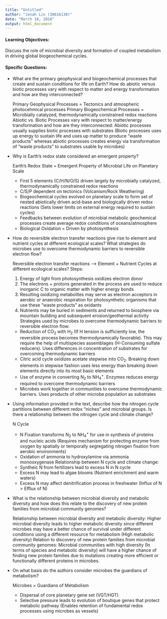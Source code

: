 ```yaml
---
title: "Untitled"
author: "Jonah Lin (30616130)"
date: "March 18, 2018"
output: html_document
---
```


#### Learning Objectives:
Discuss the role of microbial diversity and formation of coupled metabolism in driving global biogeochemical cycles.

#### Specific Questions:
* What are the primary geophysical and biogeochemical processes that create and sustain conditions for life on Earth? How do abiotic versus biotic processes vary with respect to matter and energy transformation and how are they interconnected?
    
    
    Primary Geophysical Processes = Tectonics and atmospheric photocehmical processes
    Primary Biogeochemical Processes = Microbially catalyzed, thermodynamically constrained redox reactions
    Abiotic vs. Biotic Processes vary with respect to matter/energy transformation and how are they interconnected:
    Abiotic processes usually supplies biotic processes with substrates (Biotic processes uses up energy to sustain life and uses up matter to produce "waste products" whereas abiotic processes creates energy via transformation of "waste products" to substrates usable by microbes)


* Why is Earth's redox state considered an emergent property?
    
    
    Earth's Redox State = Emergent Property of Microbial Life on Planetary Scale
    - First 5 elements (C/H/N/O/S) driven largely by microbially catalyzed, thermodynamically constrained redox reactions
    - C/S/P dependent on tectonics (Volcanism/Rock Weathering)
    - Biogeochemical cycles evolved on planetary scale to form set of nested abiotically driven acid-base and biologically driven redox reactions (Sets lower limits on external energy required to sustain cycles)
    - Feedbacks between evolution of microbial metabolic geochemical processes create average redox conditions of oceans/atmosphere
    - Biological Oxidation = Driven by photosynthesis


* How do reversible electron transfer reactions give rise to element and nutrient cycles at different ecological scales? What strategies do microbes use to overcome thermodynamic barriers to reversible electron flow?  
    
    
    Reversible electron transfer reactions --> Element + Nutrient Cycles at different ecological scales?
    Steps:
    1) Energy of light from photosynthesis oxidizes electron donor
    2) The electrons + protons generated in the process are used to reduce inorganic C to organic matter with higher energy bonds
    3) Resulting oxidizing metabolites may serve as electron acceptors in aerobic or anaerobic respiration for photosynthetic organisms that use these "waste products" as oxidants
    4) Nutrients may be buried in sediments and returned to biosphere via mountain building and subsequent erosion/geothermal activity
    Strategies used by microbes to overcome thermodynamic barriers to reversible electron flow:
    - Reduction of CO~2~ with H~2~ (If H tension is sufficiently low, the reversible process becomes thermodynamically favorable). This may require the help of multispecies assemblages (H-Consuming sulfate reducers). Uses differences in concentration of substrates for overcoming thermodynamic barriers
    - Citric acid cycle oxidizes acetate stepwise into CO~2~. Breaking down elements in stepwise fashion uses less energy than breaking down elements directly into its most basic elements
    - Use of enzyme in converting N~2~ to NH~4~^+^. Enzymes reduces energy required to overcome thermodynamic barriers
    - Microbes work together in communities to overcome thermodynamic barriers. Uses products of other microbe population as substrates
    

* Using information provided in the text, describe how the nitrogen cycle partitions between different redox “niches” and microbial groups. Is there a relationship between the nitrogen cycle and climate change?
    
    
    N Cycle
    - N Fixation transforms N~2~ to NH~4~^+^ for use in synthesis of proteins and nucleic acids (Requires mechanism for protecting enzyme from oxygen by spatially or temporally segregating nitrogen fixation from aerobic environments)
    - Oxidation of ammonia to hydroxylamine via ammonia monooxygenase
    Relationship between N cycle and climate change:
    - Syntheic N from fertilizers lead to excess N in N cycle
    - Excess N may lead to algae blooms (Nutrient enrichment and warm waters)
    - Excess N may affect denitrification process in freshwater (Influx of N > Efflux of N)


* What is the relationship between microbial diversity and metabolic diversity and how does this relate to the discovery of new protein families from microbial community genomes?
    
    
    Relationship between microbial diversity and metabolic diversity:
    Higher microbial diversity leads to higher metabolic diversity since different microbes may have a better chance of survival under different conditions using a different resource for metabolism (High metabolic diversity)
    Relation to discovery of new protein families from microbial community genomes:
    Microbial communities with high diversity (In terms of species and metabolic diversity) will have a higher chance of finding new protein families due to mutations creating more efficient or functionally different proteins in microbes.


* On what basis do the authors consider microbes the guardians of metabolism?
    
    
    Microbes = Guardians of Metabolism
    - Dispersal of core planetary gene set (VGT/HGT)
    - Selective pressure leads to evolution of boutique genes that protect metabolic pathway (Enables retention of fundamental redox processes using microbes as vessels)
